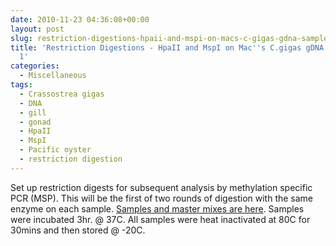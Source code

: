 ```yaml
---
date: 2010-11-23 04:36:08+00:00
layout: post
slug: restriction-digestions-hpaii-and-mspi-on-macs-c-gigas-gdna-samples-round-1
title: 'Restriction Digestions - HpaII and MspI on Mac''s C.gigas gDNA Samples: Round
  1'
categories:
  - Miscellaneous
tags:
  - Crassostrea gigas
  - DNA
  - gill
  - gonad
  - HpaII
  - MspI
  - Pacific oyster
  - restriction digestion
---
```


Set up restriction digests for subsequent analysis by methylation specific PCR (MSP). This will be the first of two rounds of digestion with the same enzyme on each sample. [Samples and master mixes are here](https://spreadsheets.google.com/ccc?key=to7CQ1otBUzv34826s53JiA&hl=en&authkey=CKqciPYM#gid=0). Samples were incubated 3hr. @ 37C. All samples were heat inactivated at 80C for 30mins and then stored @ -20C.
